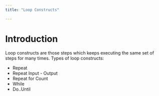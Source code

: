 ```yaml
---
title: "Loop Constructs"

---
```

# Introduction
Loop constructs are those steps which keeps executing the same set of steps for many times. Types of loop constructs:
* Repeat
* Repeat Input - Output
* Repeat for Count
* While
* Do..Until 

<Feature name="Loop Constructs"/>

